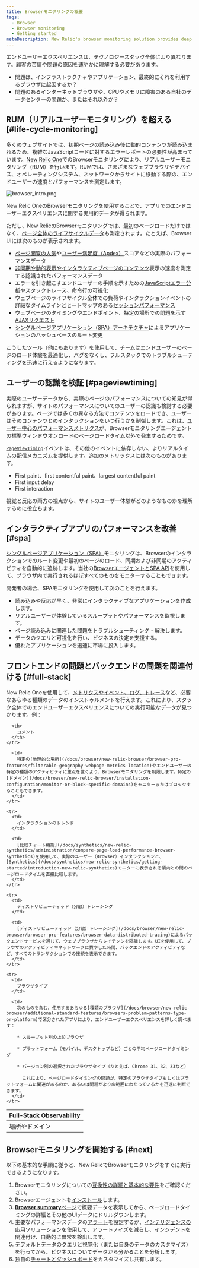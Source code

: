 ```yaml
---
title: Browserモニタリングの概要
tags:
  - Browser
  - Browser monitoring
  - Getting started
metaDescription: New Relic's browser monitoring solution provides deep visibility and actionable insights into real users' experiences on your website.
---
```


エンドユーザーエクスペリエンスは、テクノロジースタック全体により異なります。顧客の苦情や問題の原因を速やかに理解する必要があります。

* 問題は、インフラストラクチャやアプリケーション、最終的にそれを利用するブラウザに起因するか？
* 問題のあるインターネットブラウザや、CPUやメモリに障害のある自社のデータセンターの問題か、またはそれ以外か？

## RUM（リアルユーザーモニタリング）を超える [#life-cycle-monitoring]

多くのウェブサイトでは、初期ページの読み込み後に動的コンテンツが読み込まれるため、複雑なJavaScriptコードに対するエラーレポートの必要性が高まっています。[New Relic One](/docs/new-relic-one/use-new-relic-one/get-started/introduction-new-relic-one)でのBrowserモニタリングにより、リアルユーザーモニタリング（RUM）を行います。RUMでは、さまざまなウェブブラウザやデバイス、オペレーティングシステム、ネットワークからサイトに移動する際の、エンドユーザーの速度とパフォーマンスを測定します。

![browser_intro.png](./images/browser_intro_0.png "browser_intro.png")

<figcaption>
  New Relic OneのBrowserモニタリングを使用することで、アプリでのエンドユーザーエクスペリエンスに関する実用的データが得られます。
</figcaption>

ただし、New RelicのBrowserモニタリングでは、最初のページロードだけではなく、[ページ全体のライフサイクルデータ](/docs/browser/new-relic-browser/page-load-timing-resources/page-load-timing-process)も測定されます。たとえば、Browser UIには次のものが表示されます。

* [ページ閲覧の人気](/docs/browser/new-relic-browser/additional-standard-features/page-views-insights-your-sites-popularity)や[ユーザー満足度（Apdex）](/docs/apm/new-relic-apm/apdex/apdex-measuring-user-satisfaction)スコアなどの実際のパフォーマンスデータ
* [非同期や動的表示やインタラクティブページのコンテンツ](#pageviewtiming)表示の速度を測定する認識されたパフォーマンスデータ
* エラーを引き起こすエンドユーザーの手順を示すための[JavaScriptエラー分析](/docs/browser/new-relic-browser/browser-pro-features/js-errors-dashboard-examining-errors-over-time)やスタックトレース、命令行の可視化
* ウェブページのライフサイクル全体での負荷やインタラクションイベントの詳細なタイムラインとヒートマップのある[セッションパフォーマンス](/docs/browser/new-relic-browser/browser-pro-features/session-traces-exploring-webpages-life-cycle)
* ウェブページのタイミングやエンドポイント、特定の場所での問題を示す[AJAXリクエスト](/docs/browser/new-relic-browser/browser-pro-features/ajax-dashboard-identifying-time-consuming-calls)
* [シングルページアプリケーション（SPA）アーキテクチャ](#spa)によるアプリケーションのハッシュベースのルート変更

こうしたツール（他にもあります）を使用して、チームはエンドユーザーのページのロード体験を最適化し、バグをなくし、フルスタックでのトラブルシューティングを迅速に行えるようになります。

## ユーザーの認識を検証 [#pageviewtiming]

実際のユーザーデータから、実際のページのパフォーマンスについての知見が得られますが、サイトのパフォーマンスについてのユーザーの認識も検討する必要があります。ページでは多くの異なる方法でコンテンツをロードでき、ユーザーはそのコンテンツとのインタラクションをいつ行うかを制御します。これは、[ユーザー中心のパフォーマンスメトリクス](/docs/browser/new-relic-browser/page-load-timing-resources/pageviewtiming-async-or-dynamic-page-details)が、Browserモニタリングエージェントの標準ウィンドウオンロードのページロードタイム以外で発生するためです。

[`PageViewTiming`](https://docs.newrelic.com/attribute-dictionary/pageview?attribute_name=&events_tids%5B%5D=10061)イベントは、その他のイベントに依存しない、よりリアルタイムの配信メカニズムを提供します。追加のメトリックスには次のものがあります。

* First paint、first contentful paint、largest contentful paint
* First input delay
* First interaction

視覚と反応の両方の視点から、サイトのユーザー体験がどのようなものかを理解するのに役立ちます。

## インタラクティブアプリのパフォーマンスを改善 [#spa]

[シングルページアプリケーション（SPA）](/docs/browser/single-page-app-monitoring/browser-ui/view-spa-data-new-relic-browser)モニタリングは、Browserのインタラクションでのルート変更や最初のページのロード、同期および非同期のアクティビティを自動的に追跡します。当社の[BrowserエージェントとSPA API](/docs/browser/new-relic-browser/browser-agent-spa-api)を使用して、ブラウザ内で実行されるほぼすべてのものをモニターすることもできます。

開発者の場合、SPAモニタリングを使用して次のことを行えます。

* 読み込みや反応が早く、非常にインタラクティブなアプリケーションを作成します。
* リアルユーザーが体験しているスループットやパフォーマンスを監視します。
* ページ読み込みに関連した問題をトラブルシューティング・解決します。
* データのクエリと可視化を行い、ビジネスの決定を支援する。
* 優れたアプリケーションを迅速に市場に投入します。

## フロントエンドの問題とバックエンドの問題を関連付ける [#full-stack]

New Relic Oneを使用して、[メトリクスやイベント、ログ、トレース](/docs/using-new-relic/data/understand-data/new-relic-data-types)など、必要なあらゆる種類のデータのインストゥルメントを行えます。これにより、スタック全体でのエンドユーザーエクスペリエンスについての実行可能なデータが見つかります。例：

<table>
  <thead>
    <tr>
      <th style={{ width: "200px" }}>
        Full-Stack Observability
      </th>

      <th>
        コメント
      </th>
    </tr>
  </thead>

  <tbody>
    <tr>
      <td>
        場所やドメイン
      </td>

      <td>
        特定の[地理的な場所](/docs/browser/new-relic-browser/browser-pro-features/filterable-geography-webpage-metrics-location)やエンドユーザーの特定の種類のアクティビティに重点を置くよう、Browserモニタリングを制限します。特定の[ドメイン](/docs/browser/new-relic-browser/installation-configuration/monitor-or-block-specific-domains)をモニターまたはブロックすることもできます。
      </td>
    </tr>

    <tr>
      <td>
        インタラクションのトレンド
      </td>

      <td>
        [比較チャート機能](/docs/synthetics/new-relic-synthetics/administration/compare-page-load-performance-browser-synthetics)を使用して、実際のユーザー（Browser）インタラクションと、[Synthetics](/docs/synthetics/new-relic-synthetics/getting-started/introduction-new-relic-synthetics)モニターに表示される傾向との間のページロードタイムを直接比較します。
      </td>
    </tr>

    <tr>
      <td>
        ディストリビューティッド（分散）トレーシング
      </td>

      <td>
        [ディストリビューティッド（分散）トレーシング](/docs/browser/new-relic-browser/browser-pro-features/browser-data-distributed-tracing)によるバックエンドサービスを通じて、ウェブブラウザからレイテンシを隔離します。UIを使用して、ブラウザのアクティビティやネットワークに費やした時間、バックエンドのアクティビティなど、すべてのトランザクションでの接続を表示できます。
      </td>
    </tr>

    <tr>
      <td>
        ブラウザタイプ
      </td>

      <td>
        次のものを含む、使用するあらゆる[種類のブラウザ](/docs/browser/new-relic-browser/additional-standard-features/browsers-problem-patterns-type-or-platform)で区分されたアプリにより、エンドユーザーエクスペリエンスを詳しく調べます：

        * スループット別の上位ブラウザ

        * プラットフォーム（モバイル、デスクトップなど）ごとの平均ページロードタイミング

        * バージョン別の選択されたブラウザタイプ（たとえば、Chrome 31、32、33など）

          これにより、ページロードタイミングの問題が、特定のブラウザタイプもしくはプラットフォームに関連があるのか、あるいは問題がより広範囲にわたっているかを迅速に判断できます。
      </td>
    </tr>
  </tbody>
</table>

## Browserモニタリングを開始する [#next]

以下の基本的な手順に従うと、New RelicでBrowserモニタリングをすぐに実行できるようになります。

1. Browserモニタリングについての[互換性の詳細と基本的な要件](/docs/browser/new-relic-browser/getting-started/compatibility-requirements-new-relic-browser)をご確認ください。
2. Browserエージェントを[インストール](/docs/browser/new-relic-browser/installation/install-new-relic-browser-agent)します。
3. [**Browser summary**ページ](/docs/browser/new-relic-browser/getting-started/browser-overview-website-performance-glance)で概要データを表示してから、ページロードタイミングの詳細とその他のUIデータにドリルダウンします。
4. 主要なパフォーマンスデータの[アラート](/docs/alerts/new-relic-alerts/getting-started/new-relic-alerts-concepts-workflow)を設定するか、[インテリジェンスの応用](/docs/new-relic-one/use-new-relic-one/new-relic-ai/introduction-new-relic-ai)ソリューションを使用して、アラートノイズを減らし、インシデントを関連付け、自動的に異常を検出します。
5. [デフォルトデータ](/docs/using-new-relic/data/understand-data/query-new-relic-data)の[クエリ](/docs/insights/insights-data-sources/default-attributes/browser-default-attributes-insights)と視覚化（または自身のデータのカスタマイズ）を行ってから、ビジネスについてデータから分かることを分析します。
6. 独自の[チャートとダッシュボード](/docs/query-your-data/explore-query-data/dashboards/introduction-dashboards/)をカスタマイズし共有します。